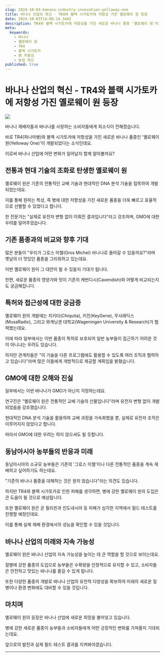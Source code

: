 ```yaml
---
slug: 2024-10-03-banana-industry-innovation-yelloway-one
title: 바나나 산업의 혁신 - TR4와 블랙 시가토카에 저항성 가진 옐로웨이 원 등장
date: 2024-10-03T14:08:14.344Z
description: TR4와 블랙 시가토카에 저항성을 가진 새로운 바나나 품종 '옐로웨이 원'이 개발되었습니다.
meta:
  keywords:
    - 바나나
    - 옐로웨이 원
    - TR4
    - 블랙 시가토카
    - 병 저항성
    - 농업 혁신
published: true
---
```


# 바나나 산업의 혁신 - TR4와 블랙 시가토카에 저항성 가진 옐로웨이 원 등장

![](https://blogger.googleusercontent.com/img/a/AVvXsEg16wXREvfmVst8R7GFRn55o84W6yDTsljSiK2EMUn1jj9ikx1ZF6c9NgOdADDyEHbS1IYG7AQ5RISSrwiWdiW7XhwT6zY4DaAhe4cTUwR4VJwi5WQXH10yqfXX-bHJ7LJpo0B_bLAaIiBG3ekSXKpBUZeFrxjAYEqDwEJW9OUWpURWiRZlUPyCwDnEEhc)

바나나 재배자들과 바나나를 사랑하는 소비자들에게 희소식이 전해졌습니다.

바로 TR4(파나마병)와 블랙 시가토카에 저항성을 가진 새로운 바나나 품종인 '옐로웨이 원(Yelloway One)'이 개발되었다는 소식인데요.

이로써 바나나 산업에 어떤 변화가 일어날지 함께 알아볼까요?

## 전통과 현대 기술의 조화로 탄생한 옐로웨이 원

옐로웨이 원은 기존의 전통적인 교배 기술과 현대적인 DNA 분석 기술을 접목하여 개발되었는데요.

이를 통해 원하는 특성, 즉 병에 대한 저항성을 가진 새로운 품종을 더욱 빠르고 효율적으로 선별할 수 있었다고 합니다.

한 전문가는 "실제로 유전자 변형 없이 이뤄진 결과입니다"라고 강조하며, GMO에 대한 우려를 덜어주었습니다.

## 기존 품종과의 비교와 향후 기대

많은 분들이 "우리가 그로스 미첼(Gros Michel) 바나나로 돌아갈 수 있을까요?"라며 옛날의 더 맛있던 품종을 그리워하고 있는데요.

이번 옐로웨이 원이 그 대안이 될 수 있을지 기대가 됩니다.

한편, 새로운 품종의 영양가와 맛이 기존의 캐번디시(Cavendish)와 어떻게 비교되는지도 궁금해집니다.

## 특허와 접근성에 대한 궁금증

옐로웨이 원의 개발에는 치키타(Chiquita), 키진(KeyGene), 무사래딕스(MusaRadix), 그리고 와게닝겐 대학교(Wageningen University & Research)가 협력했는데요.

이에 따라 일부에서는 이번 품종이 특허로 보호되어 일반 농부들이 접근하기 어려운 것이 아니냐는 우려도 있습니다.

하지만 관계자들은 "이 기술을 다른 프로그램에도 활용할 수 있도록 여러 조직과 협력하고 있습니다"라며 많은 이들에게 개방적으로 제공할 계획임을 밝혔습니다.

## GMO에 대한 오해와 진실

일부에서는 이번 바나나가 GMO가 아닌지 걱정하는데요.

연구진은 "옐로웨이 원은 전통적인 교배 기술의 산물입니다"라며 유전자 변형 없이 개발되었음을 강조했습니다.

현대적인 DNA 분석 기술을 활용하여 교배 과정을 가속화했을 뿐, 실제로 유전자 조작은 이루어지지 않았다고 합니다.

따라서 GMO에 대한 우려는 하지 않으셔도 될 듯합니다.

## 동남아시아 농부들의 반응과 미래

동남아시아의 소규모 농부들은 기존의 '그로스 미첼'이나 다른 전통적인 품종을 계속 재배하고 싶어하기도 하는데요.

"기존의 바나나 품종을 대체하는 것은 원치 않습니다"라는 의견도 있습니다.

하지만 TR4와 블랙 시가토카로 인한 피해를 생각하면, 병에 강한 옐로웨이 원의 도입은 큰 도움이 될 것으로 예상됩니다.

또한 옐로웨이 원은 곧 필리핀과 인도네시아 등 피해가 심각한 지역에서 필드 테스트를 진행할 예정인데요.

이를 통해 실제 재배 환경에서의 성능을 확인할 수 있을 것입니다.

## 바나나 산업의 미래와 지속 가능성

옐로웨이 원은 바나나 산업의 지속 가능성을 높이는 데 큰 역할을 할 것으로 보이는데요.

질병에 강한 품종의 도입으로 농부들은 수확량을 안정적으로 유지할 수 있고, 소비자들은 안전하고 맛있는 바나나를 즐길 수 있게 됩니다.

또한 다양한 품종의 개발로 바나나 산업의 유전적 다양성을 확보하여 미래의 새로운 질병이나 환경 변화에도 대비할 수 있을 것입니다.

## 마치며

옐로웨이 원의 등장은 바나나 산업에 새로운 희망을 불어넣고 있습니다.

병에 강한 새로운 품종이 농부들과 소비자들에게 어떤 긍정적인 변화를 가져올지 기대되는데요.

앞으로의 발전과 실제 필드 테스트 결과를 지켜봐야겠습니다.

---
